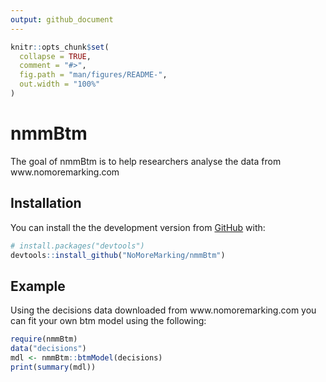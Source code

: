 ```yaml
---
output: github_document
---
```


<!-- README.md is generated from README.Rmd. Please edit that file -->

```r
knitr::opts_chunk$set(
  collapse = TRUE,
  comment = "#>",
  fig.path = "man/figures/README-",
  out.width = "100%"
)
```

# nmmBtm

<!-- badges: start -->
<!-- badges: end -->

The goal of nmmBtm is to help researchers analyse the data from www.nomoremarking.com

## Installation

You can install the the development version from [GitHub](https://github.com/) with:

``` r
# install.packages("devtools")
devtools::install_github("NoMoreMarking/nmmBtm")
```
## Example

Using the decisions data downloaded from www.nomoremarking.com you can fit your own btm model using the following:

```r
require(nmmBtm)
data("decisions")
mdl <- nmmBtm::btmModel(decisions)
print(summary(mdl))
```

